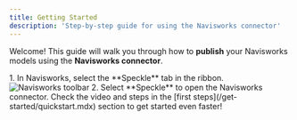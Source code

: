 ```yaml
---
title: Getting Started
description: 'Step-by-step guide for using the Navisworks connector'
---
```



<Versions
  app="Navisworks"
  versions="2020, 2021, 2022, 2023, 2024, 2025 & 2026"
/>



Welcome! This guide will walk you through how to **publish** your Navisworks models using the **Navisworks connector**.


<BeforeYouBegin app="Navisworks" />

<Steps>
  <Step title="Open the Navisworks connector">
    1. In Navisworks, select the **Speckle** tab in the ribbon.
    <Frame>
    <img src="/images/connectors/navisworks_toolbar.jpg" alt="Navisworks toolbar" />
    </Frame>
    2. Select **Speckle** to open the Navisworks connector.
    <DuiLogin connector="Navisworks" />
  </Step>

  <DuiPublish connector="Navisworks" />
</Steps>

<Tip>
  Check the video and steps in the [first steps](/get-started/quickstart.mdx)
  section to get started even faster!
</Tip>


<ConnectorConclusion connector="Navisworks" actions="publish" />


<LearnMore />
